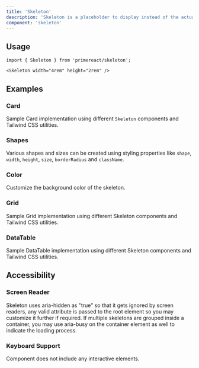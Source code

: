 ```yaml
---
title: 'Skeleton'
description: 'Skeleton is a placeholder to display instead of the actual content.'
component: 'skeleton'
---
```


## Usage

```tsx
import { Skeleton } from 'primereact/skeleton';
```

```tsx
<Skeleton width="4rem" height="2rem" />
```

## Examples

### Card

Sample Card implementation using different `Skeleton` components and Tailwind CSS utilities.

<DocComponentViewer name="skeleton:card-demo" />

### Shapes

Various shapes and sizes can be created using styling properties like `shape`, `width`, `height`, `size`, `borderRadius` and `className`.

<DocComponentViewer name="skeleton:shapes-demo" />

### Color

Customize the background color of the skeleton.

<DocComponentViewer name="skeleton:color-demo" />

### Grid

Sample Grid implementation using different Skeleton components and Tailwind CSS utilities.

<DocComponentViewer name="skeleton:grid-demo" />

### DataTable

Sample DataTable implementation using different Skeleton components and Tailwind CSS utilities.

<DocComponentViewer name="skeleton:datatable-demo" />

## Accessibility

### Screen Reader

Skeleton uses aria-hidden as "true" so that it gets ignored by screen readers, any valid attribute is passed to the root element so you may customize it further if required. If multiple skeletons are grouped inside a container, you may use aria-busy on the container element as well to indicate the loading process.

### Keyboard Support

Component does not include any interactive elements.
